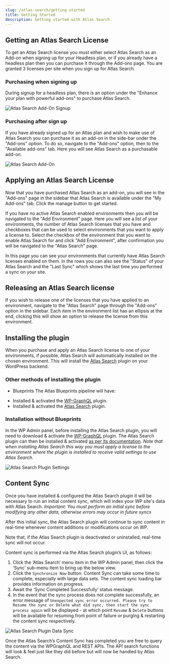 ```yaml
---
slug: /atlas-search/getting-started
title: Getting Started
description: Getting started with Atlas Search.
---
```


## Getting an Atlas Search License
To get an Atlas Search license you must either select Atlas Search as an Add-on when signing up for your Headless plan, or if you already have a headless plan then you can purchase it through the Add-ons page.
You are granted 3 licenses per site when you sign up for Atlas Search.

### Purchasing when signing up
During signup for a headless plan, there is an option under the "Enhance your plan with powerful add-ons" to purchase Atlas Search.

![Atlas Search Add-On Signup](./images/as-add-on-signup.png)

### Purchasing after sign up
If you have already signed up for an Atlas plan and wish to make use of Atlas Search you can purchase it as an add-on in the side-bar under the "Add-ons" option.
To do so, navigate to the "Add-ons" option, then to the "Available add-ons" tab. Here you will see Atlas Search as a purchasable add-on.

![Atlas Search Add-On](./images/as-add-on.png)

## Applying an Atlas Search License
Now that you have purchased Atlas Search as an add-on, you will see in the "Add-ons" page in the sidebar that Atlas Search is available under the "My Add-ons" tab.
Click the manage button to get started.

If you have no active Atlas Search enabled environments then you will be navigated to the "Add Environment" page. Here you will see a list of your environments, the number of Atlas Search licenses that you have and checkboxes that can be used to select environments that you want to apply a license to.
Select the checkbox of the environment that you want to enable Atlas Search for and click "Add Environment", after confirmation you will be navigated to the "Atlas Search" page.

In this page you can see your environments that currently have Atlas Search licenses enabled on them. In the rows you can also see the "Status" of your Atlas Search and the "Last Sync" which shows the last time you performed a sync on your site.


## Releasing an Atlas Search license
If you wish to release one of the licenses that you have applied to an environment, navigate to the "Atlas Search" page through the "Add-ons" option in the sidebar.
Each item in the environment list has an ellipsis at the end, clicking this will show an option to release the license from this environment.


## Installing the plugin
When you purchase and apply an Atlas Search license to one of your environments, if possible, Atlas Search will automatically installed on the chosen environment.
This will install the [Atlas Search](https://wordpress.org/plugins/atlas-search/) plugin on your WordPress backend.

### Other methods of installing the plugin
- Blueprints
The Atlas Blueprints pipeline will have:
* Installed & activated the [WP-GraphQL](https://wordpress.org/plugins/wp-graphql/) plugin.
* Installed & activated the [Atlas Search](https://wordpress.org/plugins/atlas-search/) plugin.

### Installation without Blueprints
In the WP Admin panel, before installing the Atlas Search plugin, you will need to download & activate the [WP-GraphQL](https://wordpress.org/plugins/wp-graphql/) plugin. The Atlas Search plugin can then be installed & activated [as per its documentation](https://wordpress.org/plugins/atlas-search/#installation).
*Note that when installing Atlas Search this way you must apply a license to the environment where the plugin is installed to receive valid settings to use Atlas Search.*

![Atlas Search Plugin Settings](./images/as-plugin-settings.png)


## Content Sync
Once you have installed & configured the Atlas Search plugin it will be necessary to run an initial content sync, which will index your WP site's data with Atlas Search.
*Important: You must perform an initial sync before modifying any other data, otherwise errors may occur in future syncs*

After this initial sync, the Atlas Search plugin will continue to sync content in real-time whenever content additions or modifications occur on WP.

Note that, if the Atlas Search plugin is deactivated or uninstalled, real-time sync will not occur.

Content sync is performed via the Atlas Search plugin’s UI, as follows:
1. Click the ‘Atlas Search’ menu item in the WP Admin panel, then click the ‘Sync’ sub-menu item to bring up the below view.
2. Click the `Synchronize Now` button. Content Sync can take some time to complete, especially with large data sets. The content sync loading bar provides information on progress.
3. Await the ‘Sync Completed Successfully’ status message.
4. In the event that the sync process does not complete successfully, an error message of `Unexpected sync error occurred. Please try to Resume the sync or Delete what did sync, then start the sync process again` will be displayed -  at which point `Resume` & `Delete` buttons will be available for resuming from point of failure or purging & restarting the content sync respectively.

![Atlas Search Plugin Data Sync](./images/as-plugin-data-sync.png)

Once the Atlas Search’s Content Sync has completed you are free to query the content via the WPGraphQL and REST APIs.
The API search functions will look & feel just like they did before but will now be handled by Atlas Search.
